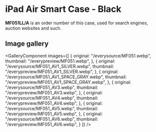 
# iPad Air Smart Case - Black

<Callout type='info' emoji='👉🏻'>**MF051LL/A** is an order number of this case, used for search engines, auction websites and such.</Callout>

## Image gallery

<GalleryComponent
    images={[
      {
        original: "/everysource/MF051.webp",
        thumbnail: "/everypreview/MF051.webp",
      },
      {
        original: "/everysource/MF051_AV1_SILVER.webp",
        thumbnail: "/everypreview/MF051_AV1_SILVER.webp",
      },
      {
        original: "/everysource/MF051_AV1_SPACE_GRAY.webp",
        thumbnail: "/everypreview/MF051_AV1_SPACE_GRAY.webp",
      },
      {
        original: "/everysource/MF051_AV3.webp",
        thumbnail: "/everypreview/MF051_AV3.webp",
      },
      {
        original: "/everysource/MF051_AV4.webp",
        thumbnail: "/everypreview/MF051_AV4.webp",
      },
      {
        original: "/everysource/MF051_AV5.webp",
        thumbnail: "/everypreview/MF051_AV5.webp",
      },
      {
        original: "/everysource/MF051_AV6.webp",
        thumbnail: "/everypreview/MF051_AV6.webp",
      }
    ]}
  />

